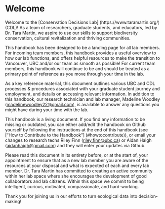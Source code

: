 # Welcome {-#welcome}

Welcome to the [Conservation Decisions Lab] (https://www.taramartin.org/) (CDL)! As a team of researchers, graduate students, and educators, led by Dr. Tara Martin, we aspire to use our skills to support biodiversity conservation, cultural revitalization and thriving communities.

This handbook has been designed to be a landing page for all lab members. For incoming team members, this handbook provides a useful overview to how our lab functions, and offers helpful resources to make the transition to Vancouver, UBC and/or our team as smooth as possible! For current team members, this handbook will continue to be and should be treated as a primary point of reference as you move through your time in the lab. 

As a key reference material, this document outlines various UBC and CDL processes & procedures associated with your graduate student journey and employment, and details on accessing relevant information. In addition to this handbook, our research technician and lab manager, Madeline Woodley (<madelinewoodley22@gmail.com>), is available to answer any questions you might have during your time with the lab.

This handbook is a living document. If you find any information to be missing or outdated, you can either add/edit the handbook on Github yourself by following the instructions at the end of this handbook (see [“How to Contribute to the Handbook”] (#howtocontribute)), or email your changes to research techs Riley Finn (<riley.finn@ubc.ca>) or Aidan Haigh (<aidanhaigh@gmail.com>) and they will enter your updates via Github. 

Please read this document in its entirety before, or at the start of, your appointment to ensure that as a new lab member you are aware of the resources at your disposal and what is expected of each and every lab member. Dr. Tara Martin has committed to creating an active community within her lab space where she encourages the development of good collaborators and lab citizens. Within this space we commit to being intelligent, curious, motivated, compassionate, and hard-working.

Thank you for joining us in our efforts to turn ecological data into decision-making!







